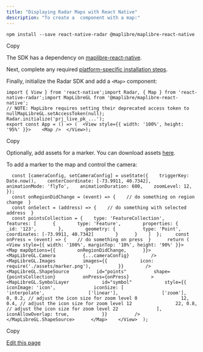 ```yaml
---
title: "Displaying Radar Maps with React Native"
description: "To create a  component with a map:"
---
```


```
npm install --save react-native-radar @maplibre/maplibre-react-native
```

Copy

The SDK has a dependency on [maplibre-react-native](https://github.com/maplibre/maplibre-react-native).

Next, complete any required [platform-specific installation steps](https://github.com/maplibre/maplibre-react-native/blob/main/docs/GettingStarted.md#review-platform-specific-info).

Finally, initialize the Radar SDK and add a `<Map>` component:

```
import { View } from 'react-native';import Radar, { Map } from 'react-native-radar';import MapLibreGL from '@maplibre/maplibre-react-native';
// NOTE: MapLibre requires setting their deprecated access token to nullMapLibreGL.setAccessToken(null);
Radar.initialize('prj_live_pk_...');
export const App = () => (  <View style={{ width: '100%', height: '95%' }}>    <Map />  </View>);
```

Copy

Optionally, add assets for a marker. You can download assets [here](/assets/files/radar-map-assets-10a2451b64cea4d72fffe99b24b208e8.zip).

To add a marker to the map and control the camera:

```
  const [cameraConfig, setCameraConfig] = useState({    triggerKey: Date.now(),    centerCoordinate: [-73.9911, 40.7342],    animationMode: 'flyTo',    animationDuration: 600,    zoomLevel: 12,  });
  const onRegionDidChange = (event) => {    // do something on region change  }
  const onSelect = (address) => {    // do something with selected address  }
  const pointsCollection = {    type: 'FeatureCollection',    features: [      {        type: 'Feature',        properties: {          _id: '123',        },        geometry: {          type: 'Point',          coordinates: [-73.9911, 40.7342]        }      }    ]  };     const onPress = (event) => {    // do something on press  }      return (    <View style={{ width: '100%', marginTop: '10%', height: '90%' }}>      <Map mapOptions={{        onRegionDidChange,      }}>        <MapLibreGL.Camera          {...cameraConfig}        />        <MapLibreGL.Images          images={{            icon: require('./assets/marker.png'),          }}        />        <MapLibreGL.ShapeSource          id="points"          shape={pointsCollection}          onPress={onPress}        >        <MapLibreGL.SymbolLayer            id="symbol"            style={{              iconImage: 'icon',              iconSize: [                'interpolate',                ['linear'],                ['zoom'],                0, 0.2, // adjust the icon size for zoom level 0                12, 0.4, // adjust the icon size for zoom level 12                22, 0.8, // adjust the icon size for zoom level 22              ],              iconAllowOverlap: true,            }}          />        </MapLibreGL.ShapeSource>      </Map>    </View>  );
```

Copy

[Edit this page](https://github.com/radarlabs/docs/edit/main/docs/tutorials/displaying-radar-maps-with-react-native.mdx)
